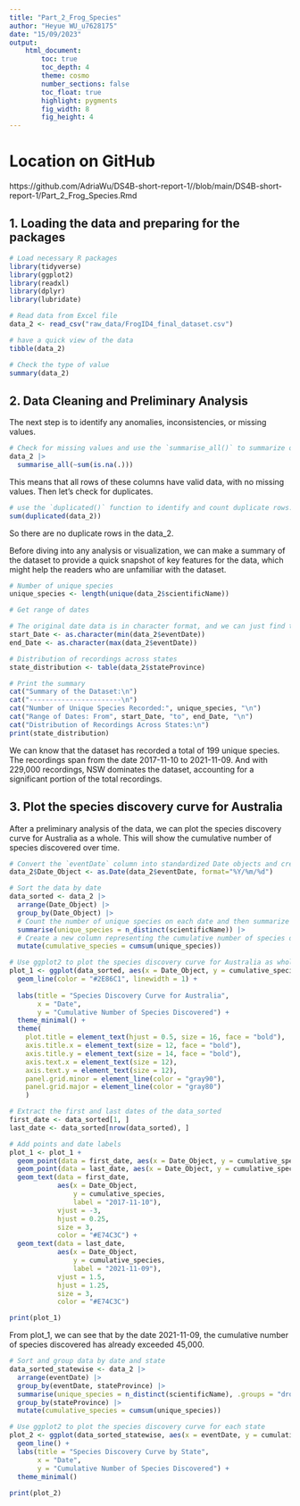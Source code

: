 ```yaml
---
title: "Part_2_Frog_Species"
author: "Heyue WU_u7628175"
date: "15/09/2023"
output:  
    html_document:
        toc: true
        toc_depth: 4
        theme: cosmo
        number_sections: false
        toc_float: true
        highlight: pygments
        fig_width: 8
        fig_height: 4
---
```


# Location on GitHub

https://github.com/AdriaWu/DS4B-short-report-1//blob/main/DS4B-short-report-1/Part_2_Frog_Species.Rmd

## 1. Loading the data and preparing for the packages

```r
# Load necessary R packages
library(tidyverse)
library(ggplot2)
library(readxl)
library(dplyr)
library(lubridate)

# Read data from Excel file
data_2 <- read_csv("raw_data/FrogID4_final_dataset.csv")

# have a quick view of the data
tibble(data_2)

# Check the type of value
summary(data_2)
```

## 2. Data Cleaning and Preliminary Analysis

The next step is to identify any anomalies, inconsistencies, or missing values.

```r
# Check for missing values and use the `summarise_all()` to summarize or calculate all columns in a data frame
data_2 |>
  summarise_all(~sum(is.na(.)))
```
This means that all rows of these columns have valid data, with no missing values. Then let's check for duplicates.

```r
# use the `duplicated()` function to identify and count duplicate rows.
sum(duplicated(data_2))
```
So there are no duplicate rows in the data_2. 

Before diving into any analysis or visualization, we can make a summary of the dataset to provide a quick snapshot of key features for the data, which might help the readers who are unfamiliar with the dataset.

```r
# Number of unique species
unique_species <- length(unique(data_2$scientificName))

# Get range of dates

# The original date data is in character format, and we can just find the start date and end date.
start_Date <- as.character(min(data_2$eventDate))
end_Date <- as.character(max(data_2$eventDate))

# Distribution of recordings across states
state_distribution <- table(data_2$stateProvince)

# Print the summary
cat("Summary of the Dataset:\n")
cat("-----------------------\n")
cat("Number of Unique Species Recorded:", unique_species, "\n")
cat("Range of Dates: From", start_Date, "to", end_Date, "\n")
cat("Distribution of Recordings Across States:\n")
print(state_distribution)
```
We can know that the dataset has recorded a total of 199 unique species. The recordings span from the date 2017-11-10 to 2021-11-09. And with 229,000 recordings, NSW dominates the dataset, accounting for a significant portion of the total recordings.

## 3. Plot the species discovery curve for Australia

After a preliminary analysis of the data, we can plot the species discovery curve for Australia as a whole. This will show the cumulative number of species discovered over time.

```r
# Convert the `eventDate` column into standardized Date objects and create a new column to store them, ensuring consistency across the dataset and better visualization later.
data_2$Date_Object <- as.Date(data_2$eventDate, format="%Y/%m/%d")

# Sort the data by date
data_sorted <- data_2 |>
  arrange(Date_Object) |>
  group_by(Date_Object) |>
  # Count the number of unique species on each date and then summarize them.
  summarise(unique_species = n_distinct(scientificName)) |>
  # Create a new column representing the cumulative number of species discovered so far, which includes the number of species on all previous dates.
  mutate(cumulative_species = cumsum(unique_species))

# Use ggplot2 to plot the species discovery curve for Australia as whole
plot_1 <- ggplot(data_sorted, aes(x = Date_Object, y = cumulative_species)) +
  geom_line(color = "#2E86C1", linewidth = 1) +
  
  labs(title = "Species Discovery Curve for Australia",
       x = "Date",
       y = "Cumulative Number of Species Discovered") +
  theme_minimal() +
  theme(
    plot.title = element_text(hjust = 0.5, size = 16, face = "bold"),
    axis.title.x = element_text(size = 12, face = "bold"),
    axis.title.y = element_text(size = 14, face = "bold"),
    axis.text.x = element_text(size = 12),
    axis.text.y = element_text(size = 12),
    panel.grid.minor = element_line(color = "gray90"),
    panel.grid.major = element_line(color = "gray80")
    ) 

# Extract the first and last dates of the data_sorted 
first_date <- data_sorted[1, ]
last_date <- data_sorted[nrow(data_sorted), ]

# Add points and date labels
plot_1 <- plot_1 +
  geom_point(data = first_date, aes(x = Date_Object, y = cumulative_species), color = "#E74C3C", size = 3) +
  geom_point(data = last_date, aes(x = Date_Object, y = cumulative_species), color = "#E74C3C", size = 3) +
  geom_text(data = first_date, 
            aes(x = Date_Object, 
                y = cumulative_species,
                label = "2017-11-10"), 
            vjust = -3, 
            hjust = 0.25, 
            size = 3, 
            color = "#E74C3C") +
  geom_text(data = last_date, 
            aes(x = Date_Object, 
                y = cumulative_species, 
                label = "2021-11-09"), 
            vjust = 1.5, 
            hjust = 1.25, 
            size = 3, 
            color = "#E74C3C")

print(plot_1)

```
From plot_1, we can see that by the date 2021-11-09, the cumulative number of species discovered has already exceeded 45,000.


```r
# Sort and group data by date and state
data_sorted_statewise <- data_2 |>
  arrange(eventDate) |>
  group_by(eventDate, stateProvince) |>
  summarise(unique_species = n_distinct(scientificName), .groups = "drop") |>
  group_by(stateProvince) |>
  mutate(cumulative_species = cumsum(unique_species))

# Use ggplot2 to plot the species discovery curve for each state
plot_2 <- ggplot(data_sorted_statewise, aes(x = eventDate, y = cumulative_species, color = stateProvince)) +
  geom_line() +
  labs(title = "Species Discovery Curve by State",
       x = "Date",
       y = "Cumulative Number of Species Discovered") +
  theme_minimal() 
  
print(plot_2)
```


